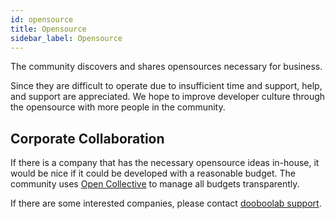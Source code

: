 ```yaml
---
id: opensource
title: Opensource
sidebar_label: Opensource
---
```



The community discovers and shares opensources necessary for business.

<AdFitMobileBanner
  unit="DAN-YpcHf9p49U5ykXi8"
  className="adfit-top-mobile"
/>

Since they are difficult to operate due to insufficient time and support, help, and support are appreciated.
We hope to improve developer culture through the opensource with more people in the community.

## Corporate Collaboration

If there is a company that has the necessary opensource ideas in-house, it would be nice if it could be developed with a reasonable budget. The community uses [Open Collective](https://opencollective.com/dooboolab-community) to manage all budgets transparently.

If there are some interested companies, please contact [dooboolab support](mailto:support@dooboolab.com).

<AdFitMobileBanner
  unit="DAN-weLLBNA8C31gpo1t"
  className="adfit-bottom-mobile"
/>
